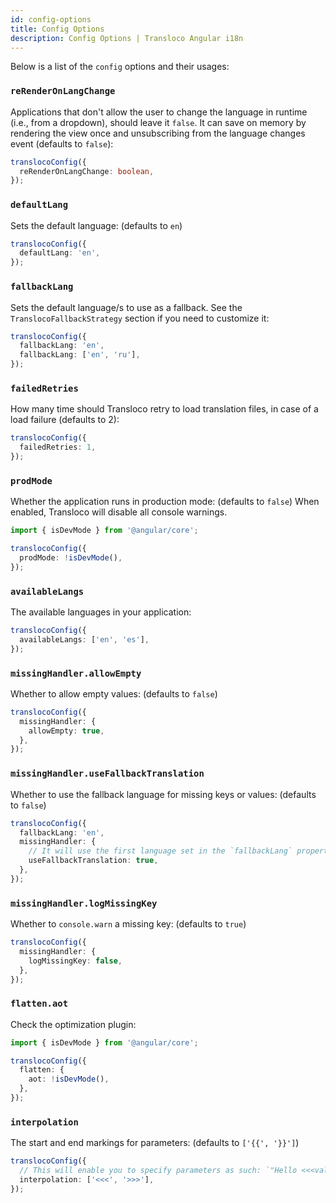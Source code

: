 ```yaml
---
id: config-options
title: Config Options
description: Config Options | Transloco Angular i18n
---
```


Below is a list of the `config` options and their usages:

### `reRenderOnLangChange`

Applications that don't allow the user to change the language in runtime (i.e., from a dropdown), should leave it `false`.
It can save on memory by rendering the view once and unsubscribing from the language changes event (defaults to `false`):

```ts
translocoConfig({
  reRenderOnLangChange: boolean,
});
```

### `defaultLang`

Sets the default language: (defaults to `en`)

```ts
translocoConfig({
  defaultLang: 'en',
});
```

### `fallbackLang`

Sets the default language/s to use as a fallback. See the `TranslocoFallbackStrategy` section if you need to customize it:

```ts
translocoConfig({
  fallbackLang: 'en',
  fallbackLang: ['en', 'ru'],
});
```

### `failedRetries`

How many time should Transloco retry to load translation files, in case of a load failure (defaults to 2):

```ts
translocoConfig({
  failedRetries: 1,
});
```

### `prodMode`

Whether the application runs in production mode: (defaults to `false`)
When enabled, Transloco will disable all console warnings.

```ts
import { isDevMode } from '@angular/core';

translocoConfig({
  prodMode: !isDevMode(),
});
```

### `availableLangs`

The available languages in your application:

```ts
translocoConfig({
  availableLangs: ['en', 'es'],
});
```

### `missingHandler.allowEmpty`

Whether to allow empty values: (defaults to `false`)

```ts
translocoConfig({
  missingHandler: {
    allowEmpty: true,
  },
});
```

### `missingHandler.useFallbackTranslation`

Whether to use the fallback language for missing keys or values: (defaults to `false`)

```ts
translocoConfig({
  fallbackLang: 'en',
  missingHandler: {
    // It will use the first language set in the `fallbackLang` property
    useFallbackTranslation: true,
  },
});
```

### `missingHandler.logMissingKey`

Whether to `console.warn` a missing key: (defaults to `true`)

```ts
translocoConfig({
  missingHandler: {
    logMissingKey: false,
  },
});
```

### `flatten.aot`

Check the optimization plugin:

```ts
import { isDevMode } from '@angular/core';

translocoConfig({
  flatten: {
    aot: !isDevMode(),
  },
});
```

### `interpolation`

The start and end markings for parameters: (defaults to `['{{', '}}']`)

```ts
translocoConfig({
  // This will enable you to specify parameters as such: `"Hello <<<value>>>"`
  interpolation: ['<<<', '>>>'],
});
```
